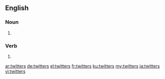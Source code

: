 ==English==

===Noun===
{{head|en|noun plural form}}

# {{plural of|twitter|lang=en}}

===Verb===
{{head|en|verb form}}

# {{en-third-person singular of|twitter}}

[[ar:twitters]]
[[de:twitters]]
[[el:twitters]]
[[fr:twitters]]
[[ku:twitters]]
[[my:twitters]]
[[ja:twitters]]
[[vi:twitters]]